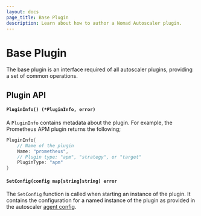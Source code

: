 ```yaml
---
layout: docs
page_title: Base Plugin
description: Learn about how to author a Nomad Autoscaler plugin.
---
```


# Base Plugin

The base plugin is an interface required of all autoscaler plugins,
providing a set of common operations.

## Plugin API

#### `PluginInfo() (*PluginInfo, error)`

A `PluginInfo` contains metadata about the plugin. For example,
the Prometheus APM plugin returns the following;

```go
PluginInfo{
    // Name of the plugin
    Name: "prometheus",
    // Plugin type: "apm", "strategy", or "target"
    PluginType: "apm"
}
```

#### `SetConfig(config map[string]string) error`

The `SetConfig` function is called when starting an instance of the plugin. It contains the
configuration for a named instance of the plugin as provided in the autoscaler [agent config][plugin_config].

[plugin_config]: /docs/autoscaling/agent
